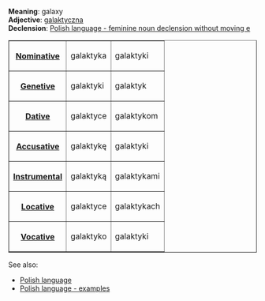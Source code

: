 '''Meaning''': galaxy<br>
'''Adjective''': [[Polish word - galaktyczna|galaktyczna]]<br>
'''Declension''': [[Polish language - feminine noun declension without moving e|Polish language - feminine noun declension without moving e]]

<table border=1><tr><th>[[Polish language - nominative|Nominative]]<td>galaktyka<td>galaktyki</tr>
<tr><th>[[Polish language - genetive|Genetive]]<td>galaktyki<td>galaktyk</tr>
<tr><th>[[Polish language - dative|Dative]]<td>galaktyce<td>galaktykom</tr>
<tr><th>[[Polish language - accusative|Accusative]]<td>galaktykę<td>galaktyki</tr>
<tr><th>[[Polish language - instrumental|Instrumental]]<td>galaktyką<td>galaktykami</tr>
<tr><th>[[Polish language - locative|Locative]]<td>galaktyce<td>galaktykach</tr>
<tr><th>[[Polish language - vocative|Vocative]]<td>galaktyko<td>galaktyki</tr>
</table>

See also:
* [[Polish language]]
* [[Polish language - examples]]